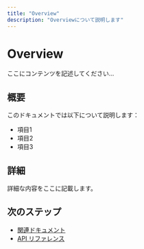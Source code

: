 ```yaml
---
title: "Overview"
description: "Overviewについて説明します"
---
```


# Overview

ここにコンテンツを記述してください...

## 概要

このドキュメントでは以下について説明します：

- 項目1
- 項目2  
- 項目3

## 詳細

詳細な内容をここに記載します。

## 次のステップ

- [関連ドキュメント](../path/to/related-doc)
- [API リファレンス](../reference/api)
